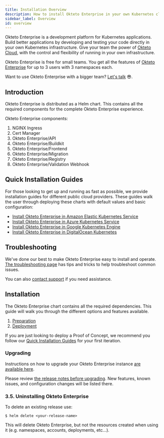 ```yaml
---
title: Installation Overview
description: How to install Okteto Enterprise in your own Kubernetes cluster
sidebar_label: Overview
id: overview
---
```


Okteto Enterprise is a development platform for Kubernetes applications. Build better applications by developing and testing your code directly in your own Kubernetes infrastructure. Give your team the power of [Okteto Cloud](/docs/cloud/), with the control and flexibility of running in your own infrastructure.

Okteto Enterprise is free for small teams.  You get all the features of [Okteto Enterprise](/docs/0.12/enterprise/) for up to 3 users with 3 namespaces each.

Want to use Okteto Enterprise with a bigger team? [Let's talk](https://okteto.com/#talktous) 😎.

## Introduction

Okteto Enterprise is distributed as a Helm chart. This contains all the required components for the complete Okteto Enterprise experience.

Okteto Enterprise components:

1. NGINX Ingress
1. Cert Manager
1. Okteto Enterprise/API
1. Okteto Enterprise/Buildkit
1. Okteto Enterprise/Frontend
1. Okteto Enterprise/Migration
1. Okteto Enterprise/Registry
1. Okteto Enterprise/Validation Webhook

## Quick Installation Guides

For those looking to get up and running as fast as possible, we provide installation guides for different public cloud providers. These guides walk the user through deploying these charts with default values and basic configuration:

- [Install Okteto Enterprise in Amazon Elastic Kubernetes Service](/docs/0.12/enterprise/eks/)
- [Install Okteto Enterprise in Azure Kubernetes Service](/docs/0.12/enterprise/aks/)
- [Install Okteto Enterprise in Google Kubernetes Engine](/docs/0.12/enterprise/gke/)
- [Install Okteto Enterprise in DigitalOcean Kubernetes](/docs/0.12/enterprise/do/)

## Troubleshooting

We've done our best to make Okteto Enterprise easy to install and operate. [The troubleshooting page](/docs/0.12/enterprise/install/troubleshooting/) has tips and tricks to help troubleshoot common issues.

You can also [contact support](mailto:support@okteto.com) if you need assistance.

## Installation

The Okteto Enterprise chart contains all the required dependencies. This guide will walk you through the different options and features available.

1. [Preparation](/docs/0.12/enterprise/install/preparation/)
2. [Deployment](/docs/0.12/enterprise/install/deployment/)

If you are just looking to deploy a Proof of Concept, we recommend you follow our [Quick Installation Guides](#quick-installation-guides) for your first iteration.

### Upgrading

Instructions on how to upgrade your Okteto Enterprise instance [are available here](/docs/0.12/enterprise/install/upgrade/).

Please review [the release notes before upgrading](/docs/0.12/enterprise/install/releases/). New features, known issues, and configuration changes will be listed there.

### 3.5. Uninstalling Okteto Enterprise

To delete an existing release use:

```console
$ helm delete <your-release-name>
```

This will delete Okteto Enterprise, but not the resources created when using it (e.g. namespaces, accounts, deployments, etc...).
